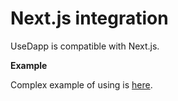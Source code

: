 # Next.js integration

UseDapp is compatible with Next.js.

**Example**

Complex example of using is [here](https://github.com/ChangoMan/nextjs-ethereum-starter).
